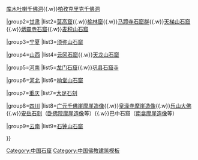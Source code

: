 {{Navbox
|name  = 中国石窟
|title = [[中华人民共和国|中国]]主要石窟
|state = {{{state<includeonly>|collapsed</includeonly>}}}
| image     = 
|groupstyle=width:12%;text-align:center;

|group1=[[新疆]]
|list1=[[克孜尔千佛洞]]{{.w}}[[库木吐喇千佛洞]]{{.w}}[[柏孜克里克千佛洞]]

|group2=[[甘肃]]
|list2=[[莫高窟]]{{.w}}[[榆林窟]]{{.w}}[[马蹄寺石窟群]]{{.w}}[[天梯山石窟]]{{.w}}[[炳靈寺石窟]]{{.w}}[[麦积山石窟]]

|group3=[[宁夏]]
|list3=[[须弥山石窟]]

|group4=[[山西]]
|list4=[[云冈石窟]]{{.w}}[[天龙山石窟]]

|group5=[[河南]]
|list5=[[龙门石窟]]{{.w}}[[巩县石窟寺]]

|group6=[[河北]]
|list6=[[响堂山石窟]]

|group7=[[重庆]]
|list7=[[大足石刻]]

|group8=[[四川]]
|list8=[[广元千佛崖摩崖造像]]{{.w}}[[皇泽寺摩崖造像]]{{.w}}[[乐山大佛]]{{.w}}[[安岳石刻]]（[[卧佛院摩崖造像]]等）{{.w}}巴中石窟（[[南龛摩崖造像]]等）

|group9=[[云南]]
|list9=[[石钟山石窟]]

}}<noinclude>
[[Category:中国石窟]]
[[Category:中国佛教建筑模板]]
</noinclude>